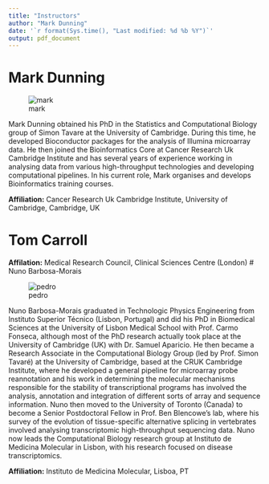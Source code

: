 ```yaml
---
title: "Instructors"
author: "Mark Dunning"
date: '`r format(Sys.time(), "Last modified: %d %b %Y")`'
output: pdf_document
---
```


# Mark Dunning

![mark](images/Mark-Dunning.jpg)

Mark Dunning obtained his PhD in the Statistics and Computational Biology group of Simon Tavare at the University of Cambridge. During this time, he developed Bioconductor packages for the analysis of Illumina microarray data. He then joined the Bioinformatics Core at Cancer Research Uk Cambridge Institute and has several years of experience working in analysing data from various high-throughput technologies and developing computational pipelines. In his current role, Mark organises and develops Bioinformatics training courses.

**Affiliation:** Cancer Research Uk Cambridge Institute, University of Cambridge, Cambridge, UK

# Tom Carroll

**Affilation:** Medical Research Council, Clinical Sciences Centre (London)
# Nuno Barbosa-Morais 

![pedro](images/Nuno_Barbosa-Morais.jpg)

Nuno Barbosa-Morais graduated in Technologic Physics Engineering from
Instituto Superior Técnico (Lisbon, Portugal) and did his PhD in Biomedical
Sciences at the University of Lisbon Medical School with Prof. Carmo
Fonseca, although most of the PhD research actually took place at the
University of Cambridge (UK) with Dr. Samuel Aparicio. He then became a
Research Associate in the Computational Biology Group (led by Prof. Simon
Tavaré) at the University of Cambridge, based at the CRUK Cambridge
Institute, where he developed a general pipeline for microarray probe
reannotation and his work in determining the molecular mechanisms
responsible for the stability of transcriptional programs has involved the
analysis, annotation and integration of different sorts of array and
sequence information. Nuno then moved to the University of Toronto (Canada)
to become a Senior Postdoctoral Fellow in Prof. Ben Blencowe's lab, where
his survey of the evolution of tissue-specific alternative splicing in
vertebrates involved analysing transcriptomic high-throughput sequencing
data. Nuno now leads the Computational Biology research group at Instituto
de Medicina Molecular in Lisbon, with his research focused on disease
transcriptomics.

**Affiliation:** Instituto de Medicina Molecular, Lisboa, PT


